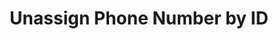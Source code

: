 ---
title: 'Unassign Phone Number by ID'
openapi: 'POST /api/v1/assistants/{assistant_id}/phone-numbers/{phone_number_id}/unassign'
--- 